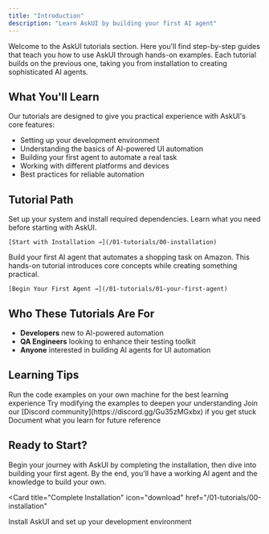 ```yaml
---
title: "Introduction"
description: "Learn AskUI by building your first AI agent"
---
```


Welcome to the AskUI tutorials section. Here you'll find step-by-step guides that teach you how to use AskUI through hands-on examples. Each tutorial builds on the previous one, taking you from installation to creating sophisticated AI agents.

## What You'll Learn

Our tutorials are designed to give you practical experience with AskUI's core features:

- Setting up your development environment
- Understanding the basics of AI-powered UI automation
- Building your first agent to automate a real task
- Working with different platforms and devices
- Best practices for reliable automation

## Tutorial Path

<Steps>
  <Step title="Installation">
    Set up your system and install required dependencies. Learn what you need before starting with AskUI.
    
    [Start with Installation →](/01-tutorials/00-installation)
  </Step>
  
  <Step title="Your First Agent">
    Build your first AI agent that automates a shopping task on Amazon. This hands-on tutorial introduces core concepts while creating something practical.
    
    [Begin Your First Agent →](/01-tutorials/01-your-first-agent)
  </Step>
</Steps>

## Who These Tutorials Are For

- **Developers** new to AI-powered automation
- **QA Engineers** looking to enhance their testing toolkit
- **Anyone** interested in building AI agents for UI automation

## Learning Tips

<CardGroup cols={2}>
  <Card title="Follow Along" icon="computer">
    Run the code examples on your own machine for the best learning experience
  </Card>
  
  <Card title="Experiment" icon="flask">
    Try modifying the examples to deepen your understanding
  </Card>
  
  <Card title="Ask Questions" icon="comments">
    Join our [Discord community](https://discord.gg/Gu35zMGxbx) if you get stuck
  </Card>
  
  <Card title="Take Notes" icon="pen">
    Document what you learn for future reference
  </Card>
</CardGroup>

## Ready to Start?

Begin your journey with AskUI by completing the installation, then dive into building your first agent. By the end, you'll have a working AI agent and the knowledge to build your own.

<Card 
  title="Complete Installation" 
  icon="download" 
  href="/01-tutorials/00-installation"
>
  Install AskUI and set up your development environment
</Card>